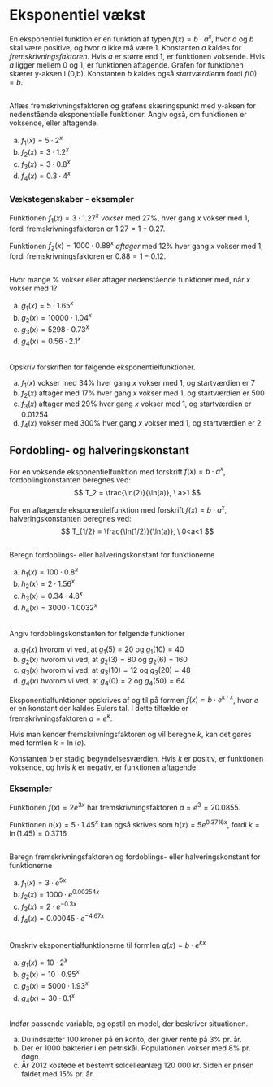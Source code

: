 # Eksponentiel vækst
En eksponentiel funktion er en funktion af typen $f(x)=b \cdot a^x$, hvor $a$ og $b$ skal være positive, og hvor $a$ ikke må være 1.
Konstanten $a$ kaldes for *fremskrivningsfaktoren*. 
Hvis $a$ er større end 1, er funktionen voksende.
Hvis $a$ ligger mellem 0 og 1, er funktionen aftagende.
Grafen for funktionen skærer y-aksen i (0,b). 
Konstanten $b$ kaldes også *startværdien*m fordi $f(0)=b$.

##
Aflæs fremskrivningsfaktoren og grafens skæringspunkt med y-aksen for nedenstående eksponentielle funktioner. Angiv også, om funktionen er voksende, eller aftagende.

a. $f_1(x)= 5 \cdot 2^x$
b. $f_2(x)= 3 \cdot 1.2^x$
c. $f_3(x)= 3 \cdot 0.8^x$
d. $f_4(x)= 0.3 \cdot 4^x$

::: {.callout-tip}
### Vækstegenskaber - eksempler
Funktionen $f_1(x)=3 \cdot 1.27^x$ *vokser* med 27%, hver gang $x$ vokser med 1, fordi fremskrivningsfaktoren er $1.27 = 1 + 0.27$.

Funktionen $f_2(x) = 1000 \cdot 0.88^x$ *aftager* med 12% hver gang $x$ vokser med 1, fordi fremskrivningsfaktoren er $0.88 = 1 - 0.12$.
:::



##
Hvor mange % vokser eller aftager nedenstående funktioner med, når $x$ vokser med 1?

a. $g_1(x)= 5 \cdot 1.65^x$
b. $g_2(x)= 10 000 \cdot 1.04^x$
c. $g_3(x)= 5298 \cdot 0.73^x$
d. $g_4(x)= 0.56 \cdot 2.1^x$

##
Opskriv forskriften for følgende eksponentielfunktioner.

a. $f_1(x)$ vokser med 34% hver gang $x$ vokser med 1, og startværdien er 7
b. $f_2(x)$ aftager med 17% hver gang $x$ vokser med 1, og startværdien er 500
c. $f_3(x)$ aftager med 29% hver gang $x$ vokser med 1, og startværdien er 0.01254
d. $f_4(x)$ vokser med 300% hver gang $x$ vokser med 1, og startværdien er 2

::: {.callout-note}
## Fordobling- og halveringskonstant
For en voksende eksponentielfunktion med forskrift $f(x)=b \cdot a^x$, fordoblingkonstanten beregnes ved:
$$
T_2 = \frac{\ln(2)}{\ln(a)}, \ a>1
$$

For en aftagende eksponentielfunktion med forskrift $f(x)=b \cdot a^x$, halveringskonstanten beregnes ved:
$$
T_{1/2} = \frac{\ln(1/2)}{\ln(a)}, \ 0<a<1
$$
:::



## 
Beregn fordoblings- eller halveringskonstant for funktionerne

a. $h_1(x)= 100 \cdot 0.8^x$
b. $h_2(x)= 2 \cdot 1.56^x$
c. $h_3(x)= 0.34 \cdot 4.8^x$
d. $h_4(x)= 3000 \cdot 1.0032^x$

##
Angiv fordoblingskonstanten for følgende funktioner

a. $g_1(x)$ hvorom vi ved, at $g_1(5)=20$ og $g_1(10)=40$
b. $g_2(x)$ hvorom vi ved, at $g_2(3)=80$ og $g_2(6)=160$
c. $g_3(x)$ hvorom vi ved, at $g_3(10)=12$ og $g_3(20)=48$
d. $g_4(x)$ hvorom vi ved, at $g_4(0)=2$ og $g_4(50)=64$

Eksponentialfunktioner opskrives af og til på formen $f(x)= b \cdot e^{k \cdot x}$, hvor $e$ er en konstant der kaldes Eulers tal.
I dette tilfælde er fremskrivningsfaktoren $a=e^k$.

Hvis man kender fremskrivningsfaktoren og vil beregne $k$, kan det gøres med formlen $k=\ln(a)$. 

Konstanten $b$ er stadig begyndelsesværdien. 
Hvis $k$ er positiv, er funktionen voksende, og hvis $k$ er negativ, er funktionen aftagende.

::: {.callout-tip}
### Eksempler
Funktionen $f(x)=2 e^{3x}$ har fremskrivningsfaktoren $a=e^3 = 20.0855$.

Funktionen $h(x)=5 \cdot 1.45^x$ kan også skrives som $h(x) = 5e^{0.3716x}$, fordi $k=\ln(1.45) = 0.3716$
:::



##
Beregn fremskrivningsfaktoren og fordoblings- eller halveringskonstant for funktionerne

a. $f_1(x)= 3 \cdot e^{5x}$
b. $f_2(x)= 1000 \cdot e^{0.00254x}$
c. $f_3(x)= 2 \cdot e^{-0.3x}$
d. $f_4(x)= 0.00045 \cdot e^{-4.67x}$

##
Omskriv eksponentialfunktionerne til formlen $g(x) = b \cdot e^{kx}$

a. $g_1(x)= 10 \cdot 2^x$
b. $g_2(x)= 10 \cdot 0.95^x$
c. $g_3(x)= 5000 \cdot 1.93^x$
d. $g_4(x)= 30 \cdot 0.1^x$

##
Indfør passende variable, og opstil en model, der beskriver situationen.

a. Du indsætter 100 kroner på en konto, der giver rente på 3% pr. år.
b. Der er 1000 bakterier i en petriskål. Populationen vokser med 8% pr. døgn.
c. År 2012 kostede et bestemt solcelleanlæg 120 000 kr. Siden er prisen faldet med 15% pr. år.